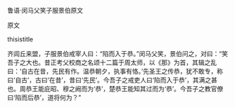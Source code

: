 


鲁语·闵马父笑子服景伯原文

原文

thisistitle

齐闾丘来盟，子服景伯戒宰人曰：“陷而入于恭。”闵马父笑，景伯问之，对曰：“笑吾子之大也。昔正考父校商之名颂十二篇于周太师，以《那》为首，其辑之乱曰：‘自古在昔，先民有作。温恭朝夕，执事有恪。’先圣王之传恭，犹不敢专，称曰‘自古’，古曰‘在昔’，昔曰‘先民’。今吾子之戒吏人曰‘陷而入于恭’，其满之甚也。周恭王能庇昭、穆之阙而为‘恭’，楚恭王能知其过而为‘恭’。今吾子之教官僚曰‘陷而后恭’，道将何为？”

